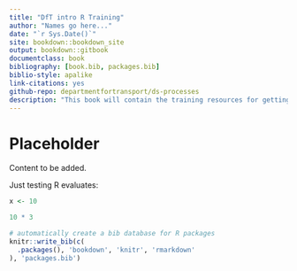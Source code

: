 ```yaml
--- 
title: "DfT intro R Training"
author: "Names go here..."
date: "`r Sys.Date()`"
site: bookdown::bookdown_site
output: bookdown::gitbook
documentclass: book
bibliography: [book.bib, packages.bib]
biblio-style: apalike
link-citations: yes
github-repo: departmentfortransport/ds-processes
description: "This book will contain the training resources for getting started with R at DfT. For now, it's just a placeholder for content."
---
```


# Placeholder

Content to be added.

Just testing R evaluates:

```r
x <- 10

10 * 3
```



```r
# automatically create a bib database for R packages
knitr::write_bib(c(
  .packages(), 'bookdown', 'knitr', 'rmarkdown'
), 'packages.bib')
```